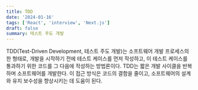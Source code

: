 ```yaml
---
title: TDD
date: '2024-01-16'
tags: ['React', 'interview', 'Next.js']
draft: false
summary: 테스트 주도 개발
---
```


TDD(Test-Driven Development, 테스트 주도 개발)는 소프트웨어 개발 프로세스의 한 형태로, 개발을 시작하기 전에 테스트 케이스를 먼저 작성하고, 이 테스트 케이스를 통과하기 위한 코드를 그 다음에 작성하는 방법론이다. TDD는 짧은 개발 사이클을 반복하며 소프트웨어를 개발한다. 이 접근 방식은 코드의 결함을 줄이고, 소프트웨어의 설계와 유지 보수성을 향상시키는 데 도움이 된다.